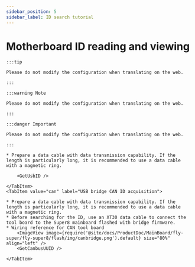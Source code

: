 ```yaml
---
sidebar_position: 5
sidebar_label: ID search tutorial
---
```








# Motherboard ID reading and viewing

    :::tip

    Please do not modify the configuration when translating on the web.

    :::

    :::warning Note

    Please do not modify the configuration when translating on the web.

    :::

    :::danger Important

    Please do not modify the configuration when translating on the web.

    :::

<Tabs>
    <TabItem value="usb" label="USB ID acquisition" default>

    * Prepare a data cable with data transmission capability. If the length is particularly long, it is recommended to use a data cable with a magnetic ring.
    
        <GetUsbID />
        
    </TabItem>
    <TabItem value="can" label="USB bridge CAN ID acquisition">

    * Prepare a data cable with data transmission capability. If the length is particularly long, it is recommended to use a data cable with a magnetic ring.
    * Before searching for the ID, use an XT30 data cable to connect the tool board to the Super8 mainboard flashed with bridge firmware.
    * Wiring reference for CAN tool board
        <ImageView image={require('@site/docs/ProductDoc/MainBoard/fly-super/fly-super8/flash/img/canbridge.png').default} size="80%" align="left" />   
        <GetCanbusUUID />

    </TabItem>
</Tabs>